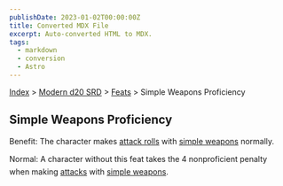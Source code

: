 ```yaml
---
publishDate: 2023-01-02T00:00:00Z
title: Converted MDX File
excerpt: Auto-converted HTML to MDX.
tags:
  - markdown
  - conversion
  - Astro
---
```






[Index](-index) > [Modern d20 SRD](modern-d20-srd-index) > [Feats](modern-d20-srd-feats-index) > Simple Weapons Proficiency




## Simple Weapons Proficiency


Benefit: The character makes [attack
  rolls](modern-d20-srd-combat-attack-roll) with [simple
  weapons](modern-d20-srd-equipment-weapons-simple) normally.


Normal: A character without this feat takes the 4 nonproficient penalty when making [attacks](modern-d20-srd-combat-attack-roll) with [simple
  weapons](modern-d20-srd-equipment-weapons-simple).



